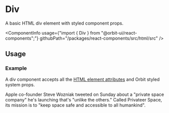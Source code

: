
<Meta
    title="Html elements/Div"
    id="html-div"
/>

# Div

<Tagline>A basic HTML div element with styled component props.</Tagline>

<ComponentInfo
    usage={"import { Div } from \"@orbit-ui/react-components\";"}
    githubPath="/packages/react-components/src/html/src"
/>

## Usage

### Example

A div component accepts all the [HTML element attributes](https://developer.mozilla.org/en-US/docs/Web/HTML/Element/div) and Orbit styled system props.

<Preview>
    <Story name="example">
        <Div color="cloud-10">Apple co-founder Steve Wozniak tweeted on Sunday about a "private space company" he's launching that's "unlike the others." Called Privateer Space, its mission is to "keep space safe and accessible to all humankind".</Div>
    </Story>
</Preview>
